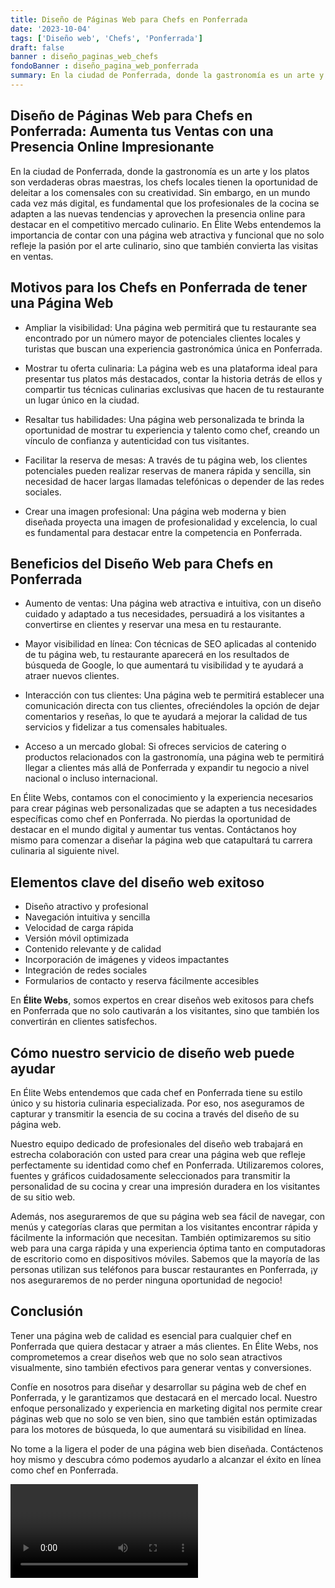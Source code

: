 ```yaml
---
title: Diseño de Páginas Web para Chefs en Ponferrada
date: '2023-10-04'
tags: ['Diseño web', 'Chefs', 'Ponferrada']
draft: false
banner : diseño_paginas_web_chefs
fondoBanner : diseño_pagina_web_ponferrada
summary: En la ciudad de Ponferrada, donde la gastronomía es un arte y los platos son verdaderas obras maestras, los chefs locales tienen la oportunidad de deleitar a los comensales con su creatividad. Sin embargo, en un mundo cada vez más digital, es fundamental que los profesionales de la cocina se adapten a las nuevas tendencias y aprovechen la presencia online para destacar en el competitivo mercado culinario. En Élite Webs entendemos la importancia de contar con una página web atractiva y funcional que no solo refleje la pasión por el arte culinario, sino que también convierta las visitas en ventas.
---
```


## Diseño de Páginas Web para Chefs en Ponferrada: Aumenta tus Ventas con una Presencia Online Impresionante

En la ciudad de Ponferrada, donde la gastronomía es un arte y los platos son verdaderas obras maestras, los chefs locales tienen la oportunidad de deleitar a los comensales con su creatividad. Sin embargo, en un mundo cada vez más digital, es fundamental que los profesionales de la cocina se adapten a las nuevas tendencias y aprovechen la presencia online para destacar en el competitivo mercado culinario. En Élite Webs entendemos la importancia de contar con una página web atractiva y funcional que no solo refleje la pasión por el arte culinario, sino que también convierta las visitas en ventas.

## Motivos para los Chefs en Ponferrada de tener una Página Web

- Ampliar la visibilidad: Una página web permitirá que tu restaurante sea encontrado por un número mayor de potenciales clientes locales y turistas que buscan una experiencia gastronómica única en Ponferrada.

- Mostrar tu oferta culinaria: La página web es una plataforma ideal para presentar tus platos más destacados, contar la historia detrás de ellos y compartir tus técnicas culinarias exclusivas que hacen de tu restaurante un lugar único en la ciudad.

- Resaltar tus habilidades: Una página web personalizada te brinda la oportunidad de mostrar tu experiencia y talento como chef, creando un vínculo de confianza y autenticidad con tus visitantes.

- Facilitar la reserva de mesas: A través de tu página web, los clientes potenciales pueden realizar reservas de manera rápida y sencilla, sin necesidad de hacer largas llamadas telefónicas o depender de las redes sociales.

- Crear una imagen profesional: Una página web moderna y bien diseñada proyecta una imagen de profesionalidad y excelencia, lo cual es fundamental para destacar entre la competencia en Ponferrada.

## Beneficios del Diseño Web para Chefs en Ponferrada

- Aumento de ventas: Una página web atractiva e intuitiva, con un diseño cuidado y adaptado a tus necesidades, persuadirá a los visitantes a convertirse en clientes y reservar una mesa en tu restaurante.

- Mayor visibilidad en línea: Con técnicas de SEO aplicadas al contenido de tu página web, tu restaurante aparecerá en los resultados de búsqueda de Google, lo que aumentará tu visibilidad y te ayudará a atraer nuevos clientes.

- Interacción con tus clientes: Una página web te permitirá establecer una comunicación directa con tus clientes, ofreciéndoles la opción de dejar comentarios y reseñas, lo que te ayudará a mejorar la calidad de tus servicios y fidelizar a tus comensales habituales.

- Acceso a un mercado global: Si ofreces servicios de catering o productos relacionados con la gastronomía, una página web te permitirá llegar a clientes más allá de Ponferrada y expandir tu negocio a nivel nacional o incluso internacional.

En Élite Webs, contamos con el conocimiento y la experiencia necesarios para crear páginas web personalizadas que se adapten a tus necesidades específicas como chef en Ponferrada. No pierdas la oportunidad de destacar en el mundo digital y aumentar tus ventas. Contáctanos hoy mismo para comenzar a diseñar la página web que catapultará tu carrera culinaria al siguiente nivel.

<GifSeo />

<Cta />

## Elementos clave del diseño web exitoso

- Diseño atractivo y profesional
- Navegación intuitiva y sencilla
- Velocidad de carga rápida
- Versión móvil optimizada
- Contenido relevante y de calidad
- Incorporación de imágenes y videos impactantes
- Integración de redes sociales
- Formularios de contacto y reserva fácilmente accesibles

En **Élite Webs**, somos expertos en crear diseños web exitosos para chefs en Ponferrada que no solo cautivarán a los visitantes, sino que también los convertirán en clientes satisfechos.

## Cómo nuestro servicio de diseño web puede ayudar

En Élite Webs entendemos que cada chef en Ponferrada tiene su estilo único y su historia culinaria especializada. Por eso, nos aseguramos de capturar y transmitir la esencia de su cocina a través del diseño de su página web.

Nuestro equipo dedicado de profesionales del diseño web trabajará en estrecha colaboración con usted para crear una página web que refleje perfectamente su identidad como chef en Ponferrada. Utilizaremos colores, fuentes y gráficos cuidadosamente seleccionados para transmitir la personalidad de su cocina y crear una impresión duradera en los visitantes de su sitio web.

Además, nos aseguraremos de que su página web sea fácil de navegar, con menús y categorías claras que permitan a los visitantes encontrar rápida y fácilmente la información que necesitan. También optimizaremos su sitio web para una carga rápida y una experiencia óptima tanto en computadoras de escritorio como en dispositivos móviles. Sabemos que la mayoría de las personas utilizan sus teléfonos para buscar restaurantes en Ponferrada, ¡y nos aseguraremos de no perder ninguna oportunidad de negocio!

## Conclusión

Tener una página web de calidad es esencial para cualquier chef en Ponferrada que quiera destacar y atraer a más clientes. En Élite Webs, nos comprometemos a crear diseños web que no solo sean atractivos visualmente, sino también efectivos para generar ventas y conversiones.

Confíe en nosotros para diseñar y desarrollar su página web de chef en Ponferrada, y le garantizamos que destacará en el mercado local. Nuestro enfoque personalizado y experiencia en marketing digital nos permite crear páginas web que no solo se ven bien, sino que también están optimizadas para los motores de búsqueda, lo que aumentará su visibilidad en línea.

No tome a la ligera el poder de una página web bien diseñada. Contáctenos hoy mismo y descubra cómo podemos ayudarlo a alcanzar el éxito en línea como chef en Ponferrada.

<Video />

<CtaBot job='Chefs' city='Ponferrada'/>

<Gmaps query='Ponferrada+españa+maps' />